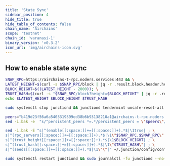 ```yaml
---
title: 'State Sync'
sidebar_position: 4
hide_title: true
hide_table_of_contents: false
chain_name: 'Airchains'
scope: 'testnet'
chain_id: 'varanasi-1'
binary_version: 'v0.3.2'
icon_url: 'img/airchains-icon.svg'
---
```



<PageTitle
  iconUrl="img/airchains-icon.svg"
  title="Airchains State Sync"
  chainId="varanasi-1"
  version="v0.3.2"
/>

## How to enable state sync

```bash
SNAP_RPC=https://airchains-t-rpc.noders.services:443 && \
LATEST_HEIGHT=$(curl -s $SNAP_RPC/block | jq -r .result.block.header.height); \
BLOCK_HEIGHT=$((LATEST_HEIGHT - 2000)); \
TRUST_HASH=$(curl -s "$SNAP_RPC/block?height=$BLOCK_HEIGHT" | jq -r .result.block_id.hash) && \
echo $LATEST_HEIGHT $BLOCK_HEIGHT $TRUST_HASH
```

```bash
sudo systemctl stop junctiond && junctiond tendermint unsafe-reset-all --home ~/.junction --keep-addr-book
```

```bash
peers="b419d23f56a6a5403319399ed38b6b93138210a1@airchains-t-rpc.noders.services:26756"
sed -i.bak -e  "s/^persistent_peers *=.*/persistent_peers = \"$peers\"/" ~/.junction/config/config.toml
```

```bash
sed -i.bak -E "s|^(enable[[:space:]]+=[[:space:]]+).*$|\1true| ; \
s|^(rpc_servers[[:space:]]+=[[:space:]]+).*$|\1\"$SNAP_RPC,$SNAP_RPC\"| ; \
s|^(trust_height[[:space:]]+=[[:space:]]+).*$|\1$BLOCK_HEIGHT| ; \
s|^(trust_hash[[:space:]]+=[[:space:]]+).*$|\1\"$TRUST_HASH\"| ; \
s|^(seeds[[:space:]]+=[[:space:]]+).*$|\1\"\"|" ~/.junction/config/config.toml
```

```bash
sudo systemctl restart junctiond && sudo journalctl -fu junctiond --no-hostname -o cat
```
